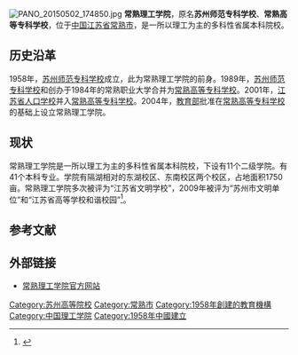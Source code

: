 {{高校
| name = 常熟理工学院<br />Changshu Institute of Technology
| image = 
| logo = 
| motto = 立本求真，日新致遠
| rector = [[朱士中|朱士中]]
| secretary = [[张庆奎|张庆奎]]
| president = 
| vice-president =
| type = 公立
| established = 1958年
| location = [[中国|中国]][[江苏省|江苏省]][[常熟市|常熟市]]
| students = 约 11000 人
| staff = 约 1000 人
| campus = 
| address = 常熟市南三环99号
| telephone = 
| area = 1750亩
| sports = 
| mascot = 
| website = [http://www.cslg.edu.cn  常熟理工学院官方网站]
| label_color = 
| border_color =
| box_width =
}}
[[File:PANO_20150502_174850.jpg|thumb]]
'''常熟理工学院'''，原名'''苏州师范专科学校'''、'''常熟高等专科学校'''，位于[[中国|中国]][[江苏省|江苏省]][[常熟市|常熟市]]，是一所以理工为主的多科性省属本科院校。

== 历史沿革 ==
1958年，[[苏州师范专科学校|苏州师范专科学校]]成立，此为常熟理工学院的前身。1989年，[[苏州师范专科学校|苏州师范专科学校]]和创办于1984年的常熟职业大学合并为[[常熟高等专科学校|常熟高等专科学校]]。2001年，[[江苏省人口学校|江苏省人口学校]]并入[[常熟高等专科学校|常熟高等专科学校]]。2004年，[[中华人民共和国教育部|教育部]]批准在[[常熟高等专科学校|常熟高等专科学校]]的基础上设立常熟理工学院。

== 现状 ==
常熟理工学院是一所以理工为主的多科性省属本科院校，下设有11个二级学院。有41个本科专业。学院有隔湖相对的东湖校区、东南校区两个校区，占地面积1750亩。常熟理工学院多次被评为“江苏省文明学校”，2009年被评为“苏州市文明单位”和“江苏省高等学校和谐校园”<ref>{{cite web| language =| publisher =常熟理工学院| title =常熟理工学院简介| url =http://www.cslg.cn/gaikuang/gaikuang.asp| author =| date =| accessdate =| deadurl =yes| archiveurl =https://web.archive.org/web/20110427182145/http://www.cslg.cn/gaikuang/gaikuang.asp| archivedate =2011-04-27}}</ref>。

==参考文献==
<div class="references-small">
<references />
</div>

== 外部链接 ==
*[http://www.cslg.cn/ 常熟理工学院官方网站] {{Wayback|url=http://www.cslg.cn/ |date=20201101011517 }}

{{江苏高等院校}}

[[Category:苏州高等院校|Category:苏州高等院校]]

[[Category:常熟市|Category:常熟市]]
[[Category:1958年創建的教育機構|Category:1958年創建的教育機構]]
[[Category:中国理工学院|Category:中国理工学院]]
[[Category:1958年中國建立|Category:1958年中國建立]]